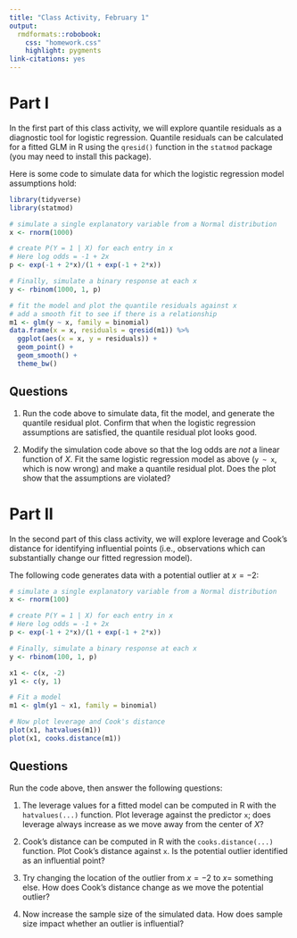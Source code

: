 ```yaml
---
title: "Class Activity, February 1"
output: 
  rmdformats::robobook:
    css: "homework.css"
    highlight: pygments
link-citations: yes
---
```


# Part I

In the first part of this class activity, we will explore quantile residuals as a diagnostic tool for logistic regression. Quantile residuals can be calculated for a fitted GLM in R using the `qresid()` function in the `statmod` package (you may need to install this package).

Here is some code to simulate data for which the logistic regression model assumptions hold:

```r
library(tidyverse)
library(statmod)

# simulate a single explanatory variable from a Normal distribution
x <- rnorm(1000)

# create P(Y = 1 | X) for each entry in x
# Here log odds = -1 + 2x
p <- exp(-1 + 2*x)/(1 + exp(-1 + 2*x))

# Finally, simulate a binary response at each x
y <- rbinom(1000, 1, p)

# fit the model and plot the quantile residuals against x
# add a smooth fit to see if there is a relationship
m1 <- glm(y ~ x, family = binomial)
data.frame(x = x, residuals = qresid(m1)) %>%
  ggplot(aes(x = x, y = residuals)) +
  geom_point() +
  geom_smooth() +
  theme_bw()
```

## Questions

1. Run the code above to simulate data, fit the model, and generate the quantile residual plot. Confirm that when the logistic regression assumptions are satisfied, the quantile residual plot looks good.

2. Modify the simulation code above so that the log odds are *not* a linear function of $X$. Fit the same logistic regression model as above (`y ~ x`, which is now wrong) and make a quantile residual plot. Does the plot show that the assumptions are violated?

# Part II

In the second part of this class activity, we will explore leverage and Cook's distance for identifying influential points (i.e., observations which can substantially change our fitted regression model).

The following code generates data with a potential outlier at $x = -2$:

```r
# simulate a single explanatory variable from a Normal distribution
x <- rnorm(100)

# create P(Y = 1 | X) for each entry in x
# Here log odds = -1 + 2x
p <- exp(-1 + 2*x)/(1 + exp(-1 + 2*x))

# Finally, simulate a binary response at each x
y <- rbinom(100, 1, p)

x1 <- c(x, -2)
y1 <- c(y, 1)

# Fit a model
m1 <- glm(y1 ~ x1, family = binomial)

# Now plot leverage and Cook's distance
plot(x1, hatvalues(m1))
plot(x1, cooks.distance(m1))
```

## Questions

Run the code above, then answer the following questions:

1. The leverage values for a fitted model can be computed in R with the `hatvalues(...)` function. Plot leverage against the predictor `x`; does leverage always increase as we move away from the center of $X$?

2. Cook's distance can be computed in R with the `cooks.distance(...)` function. Plot Cook's distance against `x`. Is the potential outlier identified as an influential point?

3. Try changing the location of the outlier from $x = -2$ to $x =$ something else. How does Cook's distance change as we move the potential outlier?

4. Now increase the sample size of the simulated data. How does sample size impact whether an outlier is influential?

